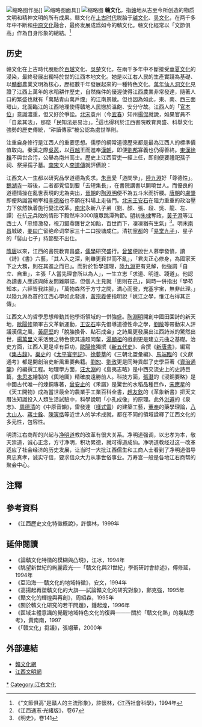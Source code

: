 [[File:Chu_Ta_003.jpg|缩略图]]作品]]
[[File:Nuo_opera_masks.jpg|缩略图]]面具]]
[[File:牌头屋.jpg|缩略图]]
'''赣文化'''，指[[赣|赣]]地从古至今所创造的物质文明和精神文明的所有成果。赣文化在[[上古时代|上古时代]]脱胎于[[越文化|越文化]]、[[吴文化|吴文化]]，在两千多年中不断和[[中原文化|中原文化]]融合，最终发展成爲如今的贛文化。赣文化經常以「文節俱高」作為自身形象的總結。<ref>《“文節俱高”是贛人的主流形象》，許懷林，《江西社會科學》，1994年</ref>

==历史==
赣文化在上古時代脫胎於[[百越|百越]]文化、[[吳|吳]][[楚|楚]]文化，在兩千多年中不斷接受[[中國文化|華夏文化]]的浸染，最終發展出獨特於世的江西本地文化。她是以江右人民的生產實踐為基礎、以[[贛江|贛]][[鄱陽湖|鄱]]農業文明為核心，歷經數千年發展起來的一種特色文化。[[萬年|萬年]][[仙人洞文化|仙人洞文化]]見證了江西上萬年的水稻耕作歷史，自然條件的優渥使得江西農業非常發達，隨著人口的繁盛也就有「萬點青山萬戶煙」的江南景緻。但也因為如此，東、南、西三面環山，北面臨江的江西地理使得贛地人民戀於溫飽、安分守故。江西人的「[[官本位|官本位]]」意識濃重，但又好於爭訟。[[北宋|北宋]]袁州（今[[宜春|宜春]]）知州[[楊侃|楊侃]]就說，如果官員不「自紊其法」，那麼「民知法是易治」。<ref>《江西通志·光緒版》，卷67</ref>這也得利於江西書院教育興盛、科舉文化強勢的歷史傳統，“耕讀傳家”被公認為處世準則。

注重自身修行是江西人的重要思想。儒學的綱常道德歷來都是最為江西人的標準價值取向。秦漢之際[[吳芮|吳芮]]，以[[百越|百越]]王而進奉[[漢朝|漢朝]]，即便[[劉邦|劉邦]]寡義也仍得善終。[[東漢|東漢]][[徐稚|徐稚]]不與世合污，公舉為南州高士。歷史上江西官吏一經上任，即刻便要禮祀孺子祠、祭掃孺子墓。[[南宋|南宋]]文人[[李道傳|李道傳]]就評價說：

{{Quotation|竊觀國朝文章之士，特盛於江西，如歐陽文忠公、王文公、集賢殿學士劉公兄弟、中書舍人曾公兄弟、李公泰伯、劉公恕、黃公庭堅……此八九公所以光明俊偉，著於時而垂於後者，非以其文，以其節也。蓋文不高則不傳，文高矣，而節不能與俱高，則雖傳而不久。}}

江西文人一生都以研究品學道德為炙求。[[朱熹|朱熹]]愛「道問學」，[[陸九淵|陸九淵]]好「尊德性」。[[鵝湖寺|鵝湖寺]]一辯後，二者都覺悟到要「去短集長」，在書院講書以開曉世人。而優良的道德情操在亂世表現的尤為突出，[[晉朝|晉朝]]的[[陶淵明|陶淵明]]便不為五斗米而折腰。[[唐朝|唐朝]]的[[盧肇|盧肇]]即便熟識當朝宰相[[李德裕|李德裕]]也不願在科場上走後門。[[北宋|北宋]][[王安石|王安石]]在阻力重重的政治壓力下依然執着施行變法改革。[[南宋|南宋]]永新八子弟（劉、顏、張、段、吳、龍、左、譚）在抗[[元|元]]兵敗的情形下毅然率3000隨眾跳潭殉節。[[明|明]]初[[朱棣|朱棣]]奪政，[[黃子澄|黃子澄]]等江西士人「忠憤激發，視刀鋸鼎鑊甘之如飴，百世而下，凜凜猶有生氣」<ref>《明史》，卷141</ref>。明末[[南昌|南昌]]城破，[[姜曰广|姜曰广]]留绝命词举家三十二口投塘成仁。清初[[寧都|寧都]]的「[[易堂九子|易堂九子]]」、星子的「髻山七子」持節堅不出仕。

[[隋|隋]][[唐|唐]]以來，江西的書院教育昌盛，[[儒學|儒學]]研究盛行。[[曾鞏|曾鞏]]便說世人慕學發憤，讀《詩》《書》六藝，「其人入之深，則雖更衰世而不亂」，「君夫正心修身，為國家天下之大務，則在其進之而已」。而對於哲學道理，[[陸九淵|陸九淵]]更有見解，他強調「自立、自重」，主張「人當先理會所以為人」，一生立志「求道、明道、踐道」。他認為讀書人應該與師友問難辯詰，但個人主見就「思則在己」，同時一併指出「學苟知本，六經皆我註腳」，「萬物森然于方寸之間，滿心而發，充塞宇宙，無非此理。」以陸九淵為首的江西心學如此發達，[[黃宗羲|黃宗羲]]便指明說「姚江之學，惟江右得其正傳」。

江西文人的哲學思想帶動其他學術領域的一併強盛。[[陶淵明|陶淵明]]開創中國田園詩的新天地，[[歐陽修|歐陽修]]領軍古文革新運動，[[王安石|王安石]]率先倡導道德性命之學，[[劉敞|劉敞]]等帶動宋人評議漢儒之風，[[黃庭堅|黃庭堅]]的「脫胎換骨、點石成金」之詩風更發展出江西詩派的驚然出世，[[楊萬里|楊萬里]]文采活脫之特色使其遠超同輩，[[湯顯祖|湯顯祖]]的戲劇更是建立元曲之基礎。治史方面，江西人更是卓有巨功，[[歐陽修|歐陽修]]獨撰《[[新五代史|新五代史]]》、合撰《[[新唐書|新唐書]]》，編寫《[[集古錄|集古錄]]》。[[樂史|樂史]]的《[[太平寰宇記|太平寰宇記]]》、[[徐夢莘|徐夢莘]]的《三朝北盟彙編》、[[馬端臨|馬端臨]]的《文獻通考》都是開創治史新風重要典籍。[[劉恕|劉恕]]、[[劉攽|劉攽]]更是同時貢獻了史學巨著《[[資治通鑒|資治通鑒]]》的編撰工程。地理學方面，[[汪大淵|汪大淵]]的《島夷志略》是中西交流史上的史詩巨篇，[[朱思本|朱思本]]繪製的《輿地圖》精確度遠勝前人。科技方面，[[張潛|張潛]]的《浸銅要略》是中國古代唯一的煉銅專著，[[曾安止|曾安止]]的《禾譜》是驚世的水稻品種巨作，[[宋應星|宋應星]]的《天工開物》成為當世最全的農業手工業百科全書，[[趙友欽|趙友欽]]的《革象新書》把天文曆法知識投入人類生活試驗中，科學說明「小孔成像」的原理。此外[[洪遵|洪遵]]的《泉志》、[[周德清|周德清]]的《中原音韻》，雷發達（[[樣式雷|樣式雷]]）的建築工藝，[[董奉|董奉]]的藥學理論，[[八大山人|八大山人]]、[[蔣士銓|蔣士銓]]、[[陳寅恪|陳寅恪]]等近世人的学术成就，都在不同的領域詮釋了江西文化的多元性，包容性。

明清江右商帮的兴起与[[净明道|净明道]]教的改革有很大关系。净明道强调，以忠孝为本，敬天崇道，诚心正念，方寸净明，积功累德，就可得道成仙。净明道教经过这一改革适应了社会经济的历史发展，让当时一大批江西儒生和工商人士看到了净明道倡导真忠真孝，诚实守信，要求信众大力从事世俗事业。万寿宫一般是各地江右商帮的聚会中心。

==注釋==
<references/>

==參考資料==
*《江西歷史文化特徵概說》，許懷林，1999年

==延伸閱讀==

*《論贛文化特徵的模糊與凸現》，江冰，1994年 
*《眺望新世紀的絢麗霞光──「贛文化與21世紀」學術研討會綜述》，傅修延，1994年 
*《亞沿海──贛文化的地域特徵》，安文，1994年 
*《高揚起再塑贛文化的大旗──試論贛文化的研究對象》，鄭克強，1995年 
*《贛文化的輝煌與再創》，周紹森，1995年 
*《關於贛文化研究的若干問題》，鍾起煌，1996年 
*《區域主體意識的覺醒地域特色文化的復興———關於「贛文化熱」的幾點思考》，黃南南，1997 
*《「贛文化」芻議》，張翊華，2000年

==外部連結==
*[http://www.jxculture.com/ 贛文化網] {{Wayback|url=http://www.jxculture.com/ |date=20201021070449 }}
*[http://wmzg.jxwmw.cn/ganpodcan/ 江西文明網] {{Wayback|url=http://wmzg.jxwmw.cn/ganpodcan/ |date=20160304115903 }}

{{中国地域文化}}
{{Jiangxi topics}}
{{明清之际江西诸子}}

[[Category:江西文化|*]]
[[Category:江右文化|Category:江右文化]]